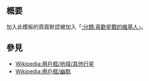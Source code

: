 <includeonly><!-- 在這裡加入模板的保護標識 --></includeonly><noinclude>{{Documentation subpage}}</noinclude>
<!-- 在本行下編輯模板說明 -->
== 概要 ==
加入此模板的頁面默認被加入「[[:分類:喜歡星戰的維基人]]」。

== 參見 ==
*[[Wikipedia:用戶框/地域/其他行星]]
*[[Wikipedia:用戶框/幽默]]
<includeonly>{{Sandbox other||<!-- 本行下加入模板的分類，跨維基連結加入Wikidata（參見[[Wikipedia:Wikidata]]） -->
[[Category:星際大戰用戶框]]
[[Category:地域用戶框模板]]
[[Category:幽默用户框模板]]
}}</includeonly>